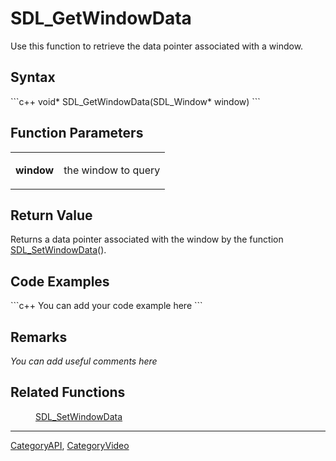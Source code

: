 <!-- pragma section-numbers off -->
<!-- pragma disable-camelcase -->

= SDL_GetWindowData =
Use this function to retrieve the data pointer associated with a window.


== Syntax ==
```c++
void* SDL_GetWindowData(SDL_Window* window)
```

== Function Parameters ==
{|
|'''window'''
|the window to query
|}

== Return Value ==
Returns a data pointer associated with the window by the function [[SDL_SetWindowData]]().

== Code Examples ==
```c++
You can add your code example here
```

== Remarks ==
''You can add useful comments here''

== Related Functions ==
:[[SDL_SetWindowData]]

----
[[CategoryAPI]], [[CategoryVideo]]
